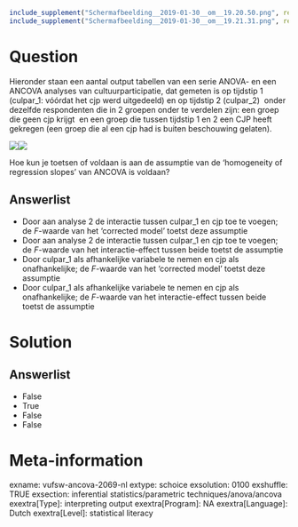 ```r
include_supplement("Schermafbeelding__2019-01-30__om__19.20.50.png", recursive = TRUE)
include_supplement("Schermafbeelding__2019-01-30__om__19.21.31.png", recursive = TRUE)
```

Question
========
Hieronder staan een aantal output tabellen van een serie ANOVA- en een
ANCOVA analyses van cultuurparticipatie, dat gemeten is op tijdstip 1
(culpar\_1: vóórdat het cjp werd uitgedeeld) en op tijdstip 2
(culpar\_2)  onder dezelfde respondenten die in 2 groepen onder te
verdelen zijn: een groep die geen cjp krijgt  en een groep die tussen
tijdstip 1 en 2 een CJP heeft gekregen (een groep die al een cjp had is
buiten beschouwing gelaten).  
  
![](Schermafbeelding__2019-01-30__om__19.20.50.png)![](Schermafbeelding__2019-01-30__om__19.21.31.png)
  
Hoe kun je toetsen of voldaan is aan de assumptie van de ‘homogeneity of
regression slopes’ van ANCOVA is voldaan?

Answerlist
----------
* Door aan analyse 2 de interactie tussen culpar\_1 en cjp toe te voegen;
  de *F*-waarde van het ‘corrected model’ toetst deze assumptie
* Door aan analyse 2 de interactie tussen culpar\_1 en cjp toe te voegen;
  de *F*-waarde van het interactie-effect tussen beide toetst de assumptie
* Door culpar\_1 als afhankelijke variabele te nemen en cjp als
  onafhankelijke; de *F*-waarde van het ‘corrected model’ toetst deze
  assumptie
* Door culpar\_1 als afhankelijke variabele te nemen en cjp als
  onafhankelijke; de *F*-waarde van het interactie-effect tussen beide
  toetst de assumptie

Solution
========










Answerlist
----------
* False
* True
* False
* False

Meta-information
================
exname: vufsw-ancova-2069-nl
extype: schoice
exsolution: 0100
exshuffle: TRUE
exsection: inferential statistics/parametric techniques/anova/ancova
exextra[Type]: interpreting output
exextra[Program]: NA
exextra[Language]: Dutch
exextra[Level]: statistical literacy


